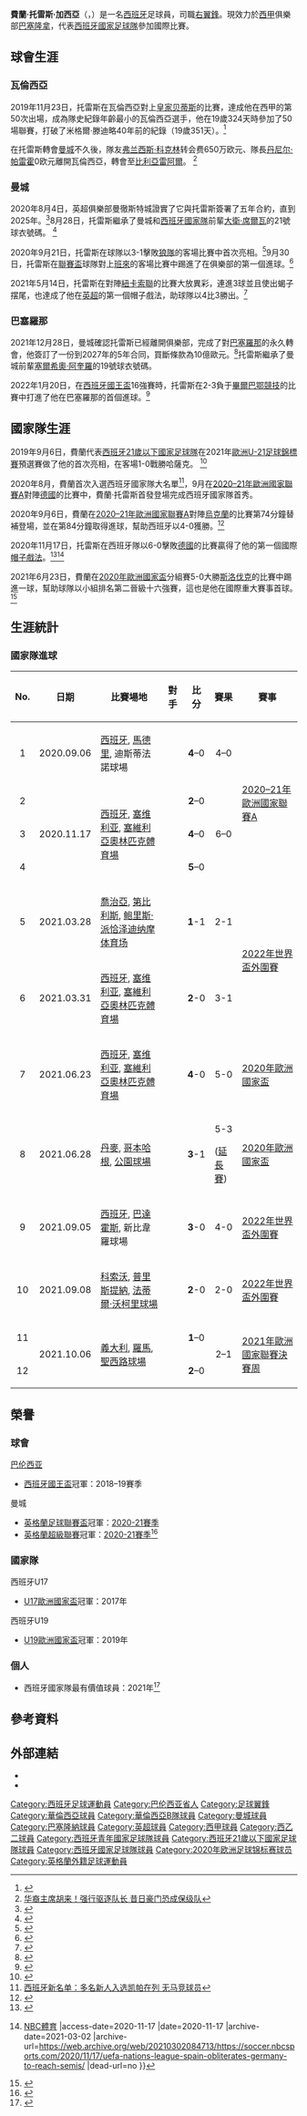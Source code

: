 {{Refimprove|time=2020-08-18T15:12:54+00:00}}
{{Spanish name|Torres|García}}
{{noteTA
|T=zh-hans:费兰·托雷斯;zh-hk:費倫·托利斯;zh-tw:費蘭·托雷斯;
|1=zh-hans:费兰;zh-hk:費倫;zh-tw:費蘭;
|G1=Football
|G2=uefa
|G3=fcbarcelona
}}
{{NOT|費蘭度·托利斯}}
{{Infobox football biography
| name                = 費蘭·托雷斯<br />Ferran Torres
| image               = Ferran_Torres_2019.png
| caption             = 
| fullname            = Ferran Torres García
| birth_date          = {{birth date and age|2000|2|29|df=y}}
| birth_place         = {{ESP}}，[[福伊奧斯|福伊奧斯]]
| height              = {{convert|1.84|m|ftin|0|abbr=on}}
| position            = [[前鋒_(足球)|右翼鋒]]
| currentclub         = [[巴塞隆拿足球俱樂部|巴塞隆拿]]
| clubnumber          = 19
| youthyears1         = 2006–2017
| youthclubs1         = [[華倫西亞足球俱樂部|華倫西亞]]
| years1              = 2016–2017
| clubs1              = [[華倫西亞足球俱樂部|華倫西亞B隊]]
| caps1               = 12
| goals1              = 1
| years2              = 2017–2020
| clubs2              = [[華倫西亞足球俱樂部|華倫西亞]]
| caps2               = 71
| goals2              = 6
| years3              = 2020–2022
| clubs3              = [[曼徹斯特城足球俱樂部|曼城]]
| caps3               = 28
| goals3              = 9 <!--只計聯賽進球-->
| years4              = 2022–
| clubs4              = [[巴塞隆拿足球俱樂部|巴塞隆拿]]
| caps4               = 6
| goals4              = 1
| nationalyears1 = 2016–2017     | nationalteam1 = 西班牙U17 | nationalcaps1 = 24  | nationalgoals1 = 2
| nationalyears2 = 2018–2019  | nationalteam2 = 西班牙U19 | nationalcaps2 = 17  | nationalgoals2 = 9
| nationalyears3 = 2019–2020  | nationalteam3 = [[西班牙21歲以下國家足球隊|西班牙U21]] | nationalcaps3 = 6 | nationalgoals3 = 0
| nationalyears4 = 2020–  | nationalteam4 = [[西班牙國家足球隊|西班牙]]  | nationalcaps4 = 22 | nationalgoals4 = 12
| medaltemplates      ={{Medal|Competition|[[歐洲國家聯賽|歐洲國家聯賽]]}} 
{{Medal|Runner-up|[[2020–21年歐洲國家聯賽|2021年意大利]]|}} 
| club-update         = 2022年3月6日
| nationalteam-update = 2021年10月10日
}}
'''費蘭·托雷斯·加西亞'''（{{lang-es|Ferran Torres García}}，{{bd|2000年|2月29日}}）是一名[[西班牙|西班牙]]足球員，司職[[前鋒_(足球)|右翼鋒]]。現效力於[[英超|西甲]]俱樂部[[曼徹斯特城足球俱樂部|巴塞隆拿]]，代表[[西班牙國家足球隊|西班牙國家足球隊]]參加國際比賽。

== 球會生涯 ==
=== 瓦倫西亞 ===
2019年11月23日，托雷斯在瓦倫西亞對上[[皇家贝蒂斯足球俱乐部|皇家贝蒂斯]]的比賽，達成他在西甲的第50次出場，成為隊史紀錄年齡最小的瓦倫西亞選手，他在19歲324天時參加了50場聯賽，打破了米格爾·滕迪略40年前的紀錄（19歲351天）。<ref>{{Cite web |url=https://www.lasprovincias.es/valenciacf/ferran-torres-bate-20191123194539-nt.html |title=Ferran Torres bate un récord en el Valencia CF |access-date=2020-08-14 |archive-date=2021-09-01 |archive-url=https://web.archive.org/web/20210901202608/https://www.lasprovincias.es/valenciacf/ferran-torres-bate-20191123194539-nt.html |dead-url=no }}</ref>

在托雷斯轉會[[曼徹斯特城足球俱樂部|曼城]]不久後，隊友[[弗兰西斯·科克林|弗兰西斯·科克林]]转会费650万欧元、隊長[[丹尼尔·帕雷霍|丹尼尔·帕雷霍]]0欧元離開瓦倫西亞，轉會至[[比利亞雷阿爾足球俱樂部|比利亞雷阿爾]]。
<ref>[https://www.sohu.com/a/412860346_461392 华裔主席胡来！强行驱逐队长 昔日豪门恐成保级队]</ref>

=== 曼城 ===
2020年8月4日，英超俱樂部曼徹斯特城證實了它與托雷斯簽署了五年合約，直到2025年。<ref>{{Cite web |url=https://www.mancity.com/news/mens/ferran-torres-signs-63732157 |title=CITY COMPLETE DEAL FOR FERRAN TORRES|publisher=Manchester City FC |access-date=2020-08-13 |archive-date=2021-02-06 |archive-url=https://web.archive.org/web/20210206100332/https://www.mancity.com/news/mens/ferran-torres-signs-63732157 |dead-url=no }}</ref>8月28日，托雷斯繼承了曼城和[[西班牙國家足球隊|西班牙國家隊]]前輩[[大衛·席爾瓦|大衛·席爾瓦]]的21號球衣號碼。
<ref>{{Cite web |url=https://www.manchestereveningnews.co.uk/sport/football/football-news/ake-torres-man-city-numbers-18844945 |title=Man City confirm Nathan Ake and Ferran Torres shirt numbers|publisher=Manchester Evening News |access-date=2020-08-28 |archive-date=2020-08-30 |archive-url=https://web.archive.org/web/20200830213528/https://www.manchestereveningnews.co.uk/sport/football/football-news/ake-torres-man-city-numbers-18844945 |dead-url=no }}</ref>

2020年9月21日，托雷斯在球隊以3-1擊敗[[狼隊足球會|狼隊]]的客場比賽中首次亮相。<ref>{{Cite web |url=https://es.besoccer.com/noticia/puesta-de-largo-de-ferran-torres-debuto-con-el-city-889601 |title=Puesta de largo de Ferran Torres: ¡debutó con el City!|publisher=BeSoccer |access-date=2020-09-21 |archive-date=2020-10-03 |archive-url=https://web.archive.org/web/20201003005616/https://es.besoccer.com/noticia/puesta-de-largo-de-ferran-torres-debuto-con-el-city-889601 |dead-url=no }}</ref>9月30日，托雷斯在[[英格蘭足球聯賽盃|聯賽盃]]球隊對上[[伯恩利足球俱乐部|班來]]的客場比賽中踢進了在俱樂部的第一個進球。<ref>{{cite news|url=https://www.goal.com/es/noticias/ferran-torres-anota-su-primer-gol-con-la-camiseta-del-manchester-/1l9dy2e4qiur91pfvw2hxhucsk |title=Ferran Torres anota su primer gol con la camiseta del Manchester City|publisher=Goal|date=2020-10-01}}</ref>

2021年5月14日，托雷斯在對陣[[纽卡斯尔联足球俱乐部|紐卡索聯]]的比賽大放異彩，連進3球並且使出蝎子摆尾，也達成了他在[[英超|英超]]的第一個帽子戲法，助球隊以4比3勝出。<ref>{{cite news|url=https://sports.sina.com.cn/g/pl/2021-05-15/doc-ikmyaawc5387097.shtml|title=妖星蝎子摆尾+帽子戏法 超梅西创最年轻戴帽纪录|date=2021-05-15|work=新浪体育|language=zh-cn|accessdate=2021-05-15|archive-date=2021-05-15|archive-url=https://web.archive.org/web/20210515061552/https://sports.sina.com.cn/g/pl/2021-05-15/doc-ikmyaawc5387097.shtml|dead-url=no}}</ref>

=== 巴塞羅那 ===
2021年12月28日，曼城確認托雷斯已經離開俱樂部，完成了對[[巴塞罗那足球俱乐部|巴塞羅那]]的永久轉會，他簽訂了一份到2027年的5年合同，買斷條款為10億歐元。<ref>{{cite web|title=FC Barcelona signs Ferran Torres|url=https://www.fcbarcelona.com/en/football/first-team/news/2426442/fc-barcelona-signs-ferran-torres/featured|publisher=FC Barcelona|date=2021-12-28|access-date=2022-01-10|archive-date=2022-01-01|archive-url=https://web.archive.org/web/20220101204534/https://www.fcbarcelona.com/en/football/first-team/news/2426442/fc-barcelona-signs-ferran-torres/featured|dead-url=no}}</ref>托雷斯繼承了曼城前輩[[塞爾希奧·阿奎羅|塞爾希奧·阿奎羅]]的19號球衣號碼。

2022年1月20日，在[[西班牙國王盃|西班牙國王盃]]16強賽時，托雷斯在2-3負于[[毕尔巴鄂竞技俱乐部|畢爾巴鄂競技]]的比賽中打進了他在巴塞羅那的首個進球。<ref>{{Cite web|title=Ferran Torres opens FC Barcelona account|url=https://www.fcbarcelona.com/en/football/first-team/news/2456384/ferran-torres-opens-fc-barcelona-account|date=2022-01-20|access-date=2022-01-23|website=FC Barcelona|language=en|archive-date=2022-01-28|archive-url=https://web.archive.org/web/20220128222651/https://www.fcbarcelona.com/en/football/first-team/news/2456384/ferran-torres-opens-fc-barcelona-account|dead-url=no}}</ref>

== 國家隊生涯 ==
2019年9月6日，費蘭代表[[西班牙21歲以下國家足球隊|西班牙21歲以下國家足球隊]]在2021年[[歐洲U-21足球錦標賽|歐洲U-21足球錦標賽]]預選賽做了他的首次亮相，在客場1-0戰勝哈薩克。
<ref>{{Cite web |url=https://www.valenciacf.com/en/article/en-ferran-torres-marks-spain-under-21s-debut-with-a-win-2019-09-06 |title=Ferran Torres marks Spain Under-21s debut with a win |access-date=2020-08-13 |archive-date=2022-03-16 |archive-url=https://web.archive.org/web/20220316234238/https://www.valenciacf.com/en/article/en-ferran-torres-marks-spain-under-21s-debut-with-a-win-2019-09-06 |dead-url=no }}</ref>

2020年8月，費蘭首次入選西班牙國家隊大名單<ref>[https://www.ttplus.cn/publish/app/data/2020/08/20/332574/os_news.html 西班牙新名单：多名新人入选凯帕在列 无马竞球员]</ref>，9月在[[2020–21年歐洲國家聯賽A|2020–21年歐洲國家聯賽A]]對陣[[德國國家足球隊|德國]]的比賽中，費蘭·托雷斯首發登場完成西班牙國家隊首秀。

2020年9月6日，費蘭在[[2020–21年歐洲國家聯賽A|2020–21年歐洲國家聯賽A]]對陣[[烏克蘭國家足球隊|烏克蘭]]的比賽第74分鐘替補登場，並在第84分鐘取得進球，幫助西班牙以4-0獲勝。<ref>{{cite web|url=https://www.bbc.com/sport/football/54051071|title=Nations League: Ansu Fati, 17, scores for Spain v Ukraine|website=BBC Sport|date=2020-09-06|access-date=2021-04-10|archive-date=2020-09-10|archive-url=https://web.archive.org/web/20200910074225/https://www.bbc.com/sport/football/54051071|dead-url=no}}</ref>

2020年11月17日，托雷斯在西班牙隊以6-0擊敗[[德國國家足球隊|德國]]的比賽贏得了他的第一個國際[[帽子戲法|帽子戲法]]。<ref>{{cite web|url=https://www.bbc.com/sport/football/54979319|title=Spain 6-0 Germany: Ferran Torres hat-trick helps hosts reach Nations League finals|website=[[BBC_Sport|BBC Sport]]|date=2020-11-17|access-date=2021-02-19|archive-date=2020-12-02|archive-url=https://web.archive.org/web/20201202030127/https://www.bbc.com/sport/football/54979319|dead-url=no}}</ref><ref>{{cite web |last1=Mendola |first1=Nicholas |title=UEFA Nations League: Spain obliterates Germany behind Ferran Torres |url=https://soccer.nbcsports.com/2020/11/17/uefa-nations-league-spain-obliterates-germany-to-reach-semis/ |website=ProSoccerTalk {{!}} [[NBC體育|NBC體育]] |access-date=2020-11-17 |date=2020-11-17 |archive-date=2021-03-02 |archive-url=https://web.archive.org/web/20210302084713/https://soccer.nbcsports.com/2020/11/17/uefa-nations-league-spain-obliterates-germany-to-reach-semis/ |dead-url=no }}</ref>

2021年6月23日，費蘭在[[2020年歐洲國家盃|2020年歐洲國家盃]]分組賽5-0大勝[[斯洛伐克國家足球隊|斯洛伐克]]的比賽中踢進一球，幫助球隊以小組排名第二晉級十六強賽，這也是他在國際重大賽事首球。<ref>{{Cite web|url=https://ca.soccerway.com/matches/2021/06/23/europe/european-championships/slovakia/spain/3188306/|title=SLOVAKIA VS. SPAIN  0 - 5|website=Soccerway|accessdate=2021-06-23|archive-date=2021-06-13|archive-url=https://web.archive.org/web/20210613055225/https://ca.soccerway.com/matches/2021/06/23/europe/european-championships/slovakia/spain/3188306/|dead-url=no}}</ref>

==生涯統計==
===國家隊進球===
{{updated|2021年10月6日}}

{| class="wikitable"
|-
!  No. !! 日期 !!  比賽場地 !! 對手 !! 比分 !! 賽果 !! 賽事
|-
! align=center | 1
| 2020.09.06 ||  [[西班牙|西班牙]], [[馬德里|馬德里]], 迪斯蒂法諾球場 || {{fb|UKR}} || align=center | '''4'''–0 || align=center | 4–0 || rowspan="4" | [[2020–21年歐洲國家聯賽A|2020–21年歐洲國家聯賽A]]
|-
! align=center | 2
| rowspan="3" | 2020.11.17 || rowspan="3" | [[西班牙|西班牙]], [[塞维利亚|塞维利亚]], [[塞維利亞奧林匹克體育場|塞維利亞奧林匹克體育場]] || rowspan="3" | {{fb|GER}} || align=center | '''2'''–0 || rowspan="3" align=center | 6–0 
|-
! align=center | 3
| align=center | '''4'''–0 
|-
! align=center | 4 
|align=center | '''5'''–0 
|-
! align=center | 5
| 2021.03.28 || [[喬治亞|喬治亞]], [[第比利斯|第比利斯]], [[鲍里斯·派恰泽迪纳摩体育场|鲍里斯·派恰泽迪纳摩体育场]] || {{fb|Georgia}} || <center>'''1'''-1</center>  || <center>2-1</center> || rowspan="2"| [[2022年國際足總世界盃外圍賽_(歐洲區)|2022年世界盃外圍賽]]
|-
! align=center | 6
| 2021.03.31 || [[西班牙|西班牙]], [[塞维利亚|塞维利亚]], [[塞維利亞奧林匹克體育場|塞維利亞奧林匹克體育場]] || {{fb|Kosovo}} || <center>'''2'''-0</center>  || <center>3-1</center>  
|-
! align=center | 7
| 2021.06.23 || [[西班牙|西班牙]], [[塞维利亚|塞维利亚]], [[塞維利亞奧林匹克體育場|塞維利亞奧林匹克體育場]] || {{fb|Slovakia}} || <center>'''4'''-0</center>  || <center>5-0</center>  || [[2020年欧洲足球锦标赛E组|2020年歐洲國家盃]]
|-
! align=center | 8
| 2021.06.28 ||  [[丹麥|丹麥]], [[哥本哈根|哥本哈根]], [[公園球場_(哥本哈根)|公園球場]] || {{fb|Croatia}} || <center>'''3'''-1</center>  || <center>5-3</center> ([[延長賽|延長賽]])  || [[2020年欧洲足球锦标赛淘汰赛|2020年歐洲國家盃]]
|-
! align=center | 9
| 2021.09.05 ||  [[西班牙|西班牙]], [[巴達霍斯|巴達霍斯]], 新比韋羅球場 || {{fb|Georgia}} || <center>'''3'''-0</center>  || <center>4-0</center>  || [[2022年國際足總世界盃外圍賽_(歐洲區)|2022年世界盃外圍賽]]
|-
! align=center | 10
| 2021.09.08 ||  [[科索沃|科索沃]], [[普里斯提納|普里斯提納]], [[法蒂爾·沃柯里球場|法蒂爾·沃柯里球場]] || {{fb|Kosovo}} || <center>'''2'''-0</center>  || <center>2-0</center>  || [[2022年國際足總世界盃外圍賽_(歐洲區)|2022年世界盃外圍賽]]
|-
! align=center | 11
| rowspan="2" | 2021.10.06 || rowspan="2" | [[義大利|義大利]], [[羅馬|羅馬]], [[聖西路球場|聖西路球場]] || rowspan="2" | {{fb|ITA}} || align=center | '''1'''–0 || rowspan="2" align=center | 2–1 || rowspan="2" | [[2021年歐洲國家聯賽決賽周|2021年歐洲國家聯賽決賽周]]
|-
! align=center | 12
| align=center | '''2'''–0 
|}

== 榮譽 ==   
=== 球會 ===
;{{flagicon|ESP}} [[巴伦西亚足球俱乐部|巴伦西亚]]
* [[西班牙國王盃|西班牙國王盃]]冠軍：2018–19賽季

;{{flagicon|ENG}} 曼城
*[[英格蘭足球聯賽盃|英格蘭足球聯賽盃]]冠軍：[[2020年至2021年英格蘭聯賽盃|2020-21賽季]]
*[[英格蘭超級聯賽|英格蘭超級聯賽]]冠軍：[[2020年至2021年英格蘭足球超級聯賽|2020-21賽季]]<ref>{{cite news|url=https://www.mancity.com/news/mens/manchester-city-premier-league-champions-63756355|title=MANCHESTER CITY CROWNED 2020-21 PREMIER LEAGUE CHAMPIONS|date=2021-05-11|work=Manchester City FC|language=en|accessdate=2021-05-11|archive-date=2021-12-04|archive-url=https://web.archive.org/web/20211204153532/https://www.mancity.com/news/mens/manchester-city-premier-league-champions-63756355|dead-url=no}}</ref>

=== 國家隊 ===
;{{flagicon|ESP}} 西班牙U17
* [[歐洲U-17足球錦標賽|U17歐洲國家盃]]冠軍：2017年

;{{flagicon|ESP}} 西班牙U19
* [[歐洲U-19足球錦標賽|U19歐洲國家盃]]冠軍：2019年

=== 個人 ===
* 西班牙國家隊最有價值球員：2021年<ref>{{cite news|url=https://www.marca.com/futbol/premios-marca/2021/11/29/61a48849268e3e5b7d8b4576.html|title=Premios MARCA: La gran fiesta del fútbol|date=2021-11-29|work=MARCA|language=es|accessdate=2021-11-29|archive-date=2021-11-29|archive-url=https://web.archive.org/web/20211129151723/https://www.marca.com/futbol/premios-marca/2021/11/29/61a48849268e3e5b7d8b4576.html|dead-url=no}}</ref>

== 參考資料 ==
{{Reflist|2}}

==外部連結==
*{{Soccerway}}
*{{Instagram|ferrantorres7}}

{{巴塞隆拿足球俱樂部球員名單}}
{{2020年欧洲足球锦标赛西班牙参赛名单}}

{{DEFAULTSORT:Torres, Ferran}}
[[Category:西班牙足球運動員|Category:西班牙足球運動員]]
[[Category:巴伦西亚省人|Category:巴伦西亚省人]]
[[Category:足球翼鋒|Category:足球翼鋒]]
[[Category:華倫西亞球員|Category:華倫西亞球員]]
[[Category:華倫西亞B隊球員|Category:華倫西亞B隊球員]]
[[Category:曼城球員|Category:曼城球員]]
[[Category:巴塞隆納球員|Category:巴塞隆納球員]]
[[Category:英超球員|Category:英超球員]]
[[Category:西甲球員|Category:西甲球員]]
[[Category:西乙二球員|Category:西乙二球員]]
[[Category:西班牙青年國家足球隊球員|Category:西班牙青年國家足球隊球員]]
[[Category:西班牙21歲以下國家足球隊球員|Category:西班牙21歲以下國家足球隊球員]]
[[Category:西班牙國家足球隊球員|Category:西班牙國家足球隊球員]]
[[Category:2020年欧洲足球锦标赛球员|Category:2020年欧洲足球锦标赛球员]]
[[Category:英格蘭外籍足球運動員|Category:英格蘭外籍足球運動員]]
